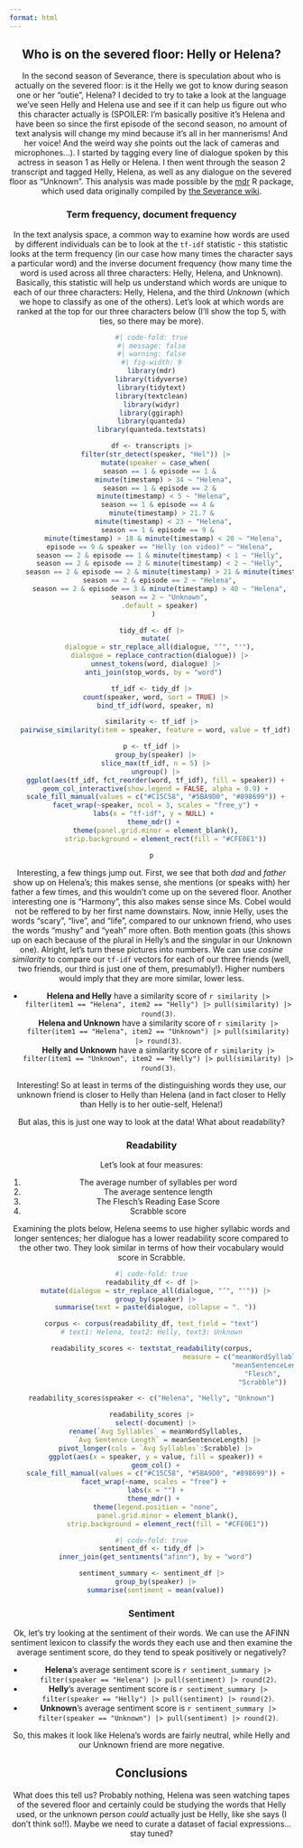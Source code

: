 ```yaml
---
format: html
---
```


<center>

::: text

## Who is on the severed floor: Helly or Helena?

In the second season of Severance, there is speculation about who is actually on the severed floor: is it the Helly we got to know during season one or her "outie", Helena? I decided to try to take a look at the language we've seen Helly and Helena use and see if it can help us figure out who this character actually is (SPOILER: <span class = "spoiler">I'm basically positive it's Helena and have been so since the first episode of the second season, no amount of text analysis will change my mind because it's all in her mannerisms! And her voice! And the weird way she points out the lack of cameras and microphones...</span>). I started by tagging every line of dialogue spoken by this actress in season 1 as Helly or Helena. I then went through the season 2 transcript and tagged Helly, Helena, as well as any dialogue on the severed floor as "Unknown". This analysis was made possible by the [mdr](https://lucymcgowan.github.io/mdr) R package, which used data originally compiled by [the Severance wiki](https://severance.wiki/).
:::

::: text

### Term frequency, document frequency

In the text analysis space, a common way to examine how words are used by different individuals can be to look at the `tf-idf` statistic - this statistic looks at the term frequency (in our case how many times the character says a particular word) and the inverse document frequency (how many time the word is used across all three characters: Helly, Helena, and Unknown). Basically, this statistic will help us understand which words are unique to each of our three characters: Helly, Helena, and the third *Unknown* (which we hope to classify as one of the others). Let's look at which words are ranked at the top for our three characters below (I'll show the top 5, with ties, so there may be more).
:::

```r
#| code-fold: true
#| message: false
#| warning: false
#| fig-width: 9
library(mdr)
library(tidyverse)
library(tidytext)
library(textclean)
library(widyr)
library(ggiraph)
library(quanteda)
library(quanteda.textstats)

df <- transcripts |>
  filter(str_detect(speaker, "Hel")) |>
  mutate(speaker = case_when(
    season == 1 & episode == 1 &
      minute(timestamp) > 34 ~ "Helena",
    season == 1 & episode == 2 &
      minute(timestamp) < 5 ~ "Helena",
    season == 1 & episode == 4 & 
      minute(timestamp) > 21.7 & 
      minute(timestamp) < 23 ~ "Helena",
    season == 1 & episode == 9 & 
      minute(timestamp) > 18 & minute(timestamp) < 20 ~ "Helena",
    episode == 9 & speaker == "Helly (on video)" ~ "Helena",
    season == 2 & episode == 1 & minute(timestamp) < 1 ~ "Helly",
    season == 2 & episode == 2 & minute(timestamp) < 2 ~ "Helly",
    season == 2 & episode == 2 & minute(timestamp) > 21 & minute(timestamp) < 23 ~ "Helly",
    season == 2 & episode == 2 ~ "Helena",
    season == 2 & episode == 3 & minute(timestamp) > 40 ~ "Helena",
    season == 2 ~ "Unknown",
    .default = speaker)
  ) 

tidy_df <- df |>
  mutate(
    dialogue = str_replace_all(dialogue, "’", "'"),
    dialogue = replace_contraction(dialogue)) |>
  unnest_tokens(word, dialogue) |>
  anti_join(stop_words, by = "word") 

tf_idf <- tidy_df |>
  count(speaker, word, sort = TRUE) |>
  bind_tf_idf(word, speaker, n)

similarity <- tf_idf |>
  pairwise_similarity(item = speaker, feature = word, value = tf_idf)

p <- tf_idf |>
  group_by(speaker) |>
  slice_max(tf_idf, n = 5) |>
  ungroup() |>
  ggplot(aes(tf_idf, fct_reorder(word, tf_idf), fill = speaker)) +
  geom_col_interactive(show.legend = FALSE, alpha = 0.9) +
  scale_fill_manual(values = c("#C15C58", "#5BA9D0", "#898699")) +
  facet_wrap(~speaker, ncol = 3, scales = "free_y") +
  labs(x = "tf-idf", y = NULL) + 
  theme_mdr() + 
  theme(panel.grid.minor = element_blank(),
        strip.background = element_rect(fill = "#CFE0E1")) 

p
```

::: text

Interesting, a few things jump out. First, we see that both *dad* and *father* show up on Helena's; this makes sense, she mentions (or speaks with) her father a few times, and this wouldn't come up on the severed floor. Another interesting one is "Harmony", this also makes sense since Ms. Cobel would not be reffered to by her first name downstairs. Now, innie Helly, uses the words "scary", "live", and "life", compared to our unknown friend, who uses the words "mushy" and "yeah" more often. Both mention goats (this shows up on each because of the plural in Helly's and the singular in our Unknown one). Alright, let's turn these pictures into numbers. We can use *cosine similarity* to compare our `tf-idf` vectors for each of our three friends (well, two friends, our third is just one of them, presumably!). Higher numbers would imply that they are more similar, lower less. 

* **Helena and Helly** have a similarity score of `r similarity |> filter(item1 == "Helena", item2 == "Helly") |> pull(similarity) |> round(3)`.  
**Helena and Unknown** have a similarity score of `r similarity |> filter(item1 == "Helena", item2 == "Unknown") |> pull(similarity) |> round(3)`.  
**Helly and Unknown** have a similarity score of `r similarity |> filter(item1 == "Unknown", item2 == "Helly") |> pull(similarity) |> round(3)`.  

Interesting! So at least in terms of the distinguishing words they use, our unknown friend is closer to Helly than Helena (and in fact closer to Helly than Helly is to her outie-self, Helena!)

But alas, this is just one way to look at the data! What about readability?
:::

::: text

### Readability

Let's look at four measures: 

1. The average number of syllables per word
2. The average sentence length
3. The Flesch's Reading Ease Score 
4. Scrabble score

Examining the plots below, Helena seems to use higher syllabic words and longer sentences; her dialogue has a lower readability score compared to the other two. They look similar in terms of how their vocabulary would score in Scrabble.

:::
```r
#| code-fold: true
readability_df <- df |>
  mutate(dialogue = str_replace_all(dialogue, "’", "'")) |>
  group_by(speaker) |>
  summarise(text = paste(dialogue, collapse = ". "))

corpus <- corpus(readability_df, text_field = "text")
# text1: Helena, text2: Helly, text3: Unknown

readability_scores <- textstat_readability(corpus,
                                           measure = c("meanWordSyllables",
                                                       "meanSentenceLength",
                                                       "Flesch",
                                                       "Scrabble"))

readability_scores$speaker <- c("Helena", "Helly", "Unknown")

readability_scores |>
  select(-document) |>
  rename(`Avg Syllables` = meanWordSyllables,
         `Avg Sentence Length` = meanSentenceLength) |> 
  pivot_longer(cols = `Avg Syllables`:Scrabble) |>
  ggplot(aes(x = speaker, y = value, fill = speaker)) +
  geom_col() +
  scale_fill_manual(values = c("#C15C58", "#5BA9D0", "#898699")) +
  facet_wrap(~name, scales = "free") + 
  labs(x = "") +
  theme_mdr() + 
  theme(legend.position = "none",
        panel.grid.minor = element_blank(),
        strip.background = element_rect(fill = "#CFE0E1"))
```



```r
#| code-fold: true
sentiment_df <- tidy_df |>
  inner_join(get_sentiments("afinn"), by = "word")

sentiment_summary <- sentiment_df |>
  group_by(speaker) |>
  summarise(sentiment = mean(value))
```

::: text

### Sentiment

Ok, let's try looking at the sentiment of their words. We can use the AFINN sentiment lexicon to classify the words they each use and then examine the average sentiment score, do they tend to speak positively or negatively? 

* **Helena**'s average sentiment score is `r sentiment_summary |> filter(speaker == "Helena") |> pull(sentiment) |> round(2)`.  
* **Helly**'s average sentiment score is `r sentiment_summary |> filter(speaker == "Helly") |> pull(sentiment) |> round(2)`.  
* **Unknown**'s average sentiment score is `r sentiment_summary |> filter(speaker == "Unknown") |> pull(sentiment) |> round(2)`.  

So, this makes it look like Helena's words are fairly neutral, while Helly and our Unknown friend are more negative.

## Conclusions

What does this tell us? Probably nothing, Helena was seen watching tapes of the severed floor and certainly could be studying the words that Helly used, or the unknown person *could* actually just be Helly, like she says (I don't think so!!). Maybe we need to curate a dataset of facial expressions...stay tuned?
:::



</center>
